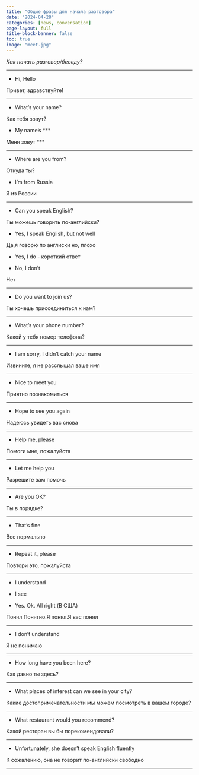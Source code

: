 ```yaml
---
title: "Общие фразы для начала разговора"
date: "2024-04-28"
categories: [news, conversation]
page-layout: full
title-block-banner: false
toc: true
image: "meet.jpg"
---
```


*Как начать разговор/беседу?*

---

- Hi, Hello

Привет, здравствуйте!

---

- What's your name?

Как тебя зовут?

- My name's ***

Меня зовут ***

---

- Where are you from?

Откуда ты?

- I'm from Russia

Я из России

---

- Can you speak English?

Ты можешь говорить по-английски?

- Yes, I speak English, but not well

Да,я говорю по англиски но, плохо

- Yes, I do - короткий ответ

-  No, I don't

Нет

---

- Do you want to join us?

Ты хочешь присоединиться к нам?

---

- What’s your phone number?

Какой у тебя номер телефона?

---

- I am sorry, I didn't catch your name

Извините, я не расслышал ваше имя

---

- Nice to meet you

Приятно познакомиться

---

- Hope to see you again

Надеюсь увидеть вас снова

---

- Help me, please

Помоги мне, пожалуйста

---

- Let me help you

Разрешите вам помочь

---

- Are you OK?

Ты в порядке?

---

- That's fine

Все нормально

---

- Repeat it, please

Повтори это, пожалуйста

---

- I understand

- I see

- Yes. Оk. All right (В США)

Понял.Понятно.Я понял.Я вас понял

---

- I don't understand

Я не понимаю

---

- How long have you been here?

Как давно ты здесь?

---

- What places of interest can we see in your city?

Какие достопримечательности мы можем посмотреть в вашем городе?

---

- What restaurant would you recommend?

Какой ресторан вы бы порекомендовали?

---

- Unfortunately, she doesn't speak English fluently

К сожалению, она не говорит по-английски свободно

---
